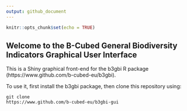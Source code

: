 ```yaml
---
output: github_document
---
```


```r
knitr::opts_chunk$set(echo = TRUE)
```

## Welcome to the B-Cubed General Biodiversity Indicators Graphical User Interface


This is a Shiny graphical front-end for the b3gbi R package (https://www.github.com/b-cubed-eu/b3gbi).

To use it, first install the b3gbi package, then clone this repository using: 

<code>git clone https://www.github.com/b-cubed-eu/b3gbi-gui</code>
